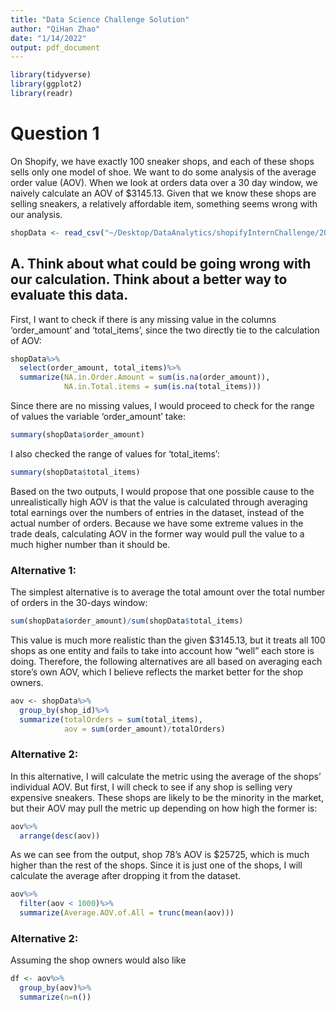 ```yaml
---
title: "Data Science Challenge Solution"
author: "QiHan Zhao"
date: "1/14/2022"
output: pdf_document
---
```

```r
library(tidyverse)
library(ggplot2)
library(readr)
```

# Question 1

On Shopify, we have exactly 100 sneaker shops, and each of these shops sells only one model of shoe. We want to do some analysis of the average order value (AOV). When we look at orders data over a 30 day window, we naively calculate an AOV of $3145.13. Given that we know these shops are selling sneakers, a relatively affordable item, something seems wrong with our analysis. 

```r
shopData <- read_csv("~/Desktop/DataAnalytics/shopifyInternChallenge/2019 Winter Data Science Intern Challenge Data Set - Sheet1.csv")
```

## A. Think about what could be going wrong with our calculation. Think about a better way to evaluate this data.

First, I want to check if there is any missing value in the columns 'order_amount'
and 'total_items', since the two directly tie to the calculation of AOV:

```r
shopData%>%
  select(order_amount, total_items)%>%
  summarize(NA.in.Order.Amount = sum(is.na(order_amount)), 
            NA.in.Total.items = sum(is.na(total_items)))
```
Since there are no missing values, I would proceed to check for the range of values the variable 'order_amount' take:
```r
summary(shopData$order_amount)
```
I also checked the range of values for 'total_items': 
```r
summary(shopData$total_items)
```

Based on the two outputs, I would propose that one possible cause to the 
unrealistically high AOV is that the value is calculated through averaging total 
earnings over the numbers of entries in the dataset, instead of the actual number
of orders. Because we have some extreme values in the trade deals, calculating 
AOV in the former way would pull the value to a much higher number than it should
be.

### Alternative 1:
The simplest alternative is to average the total amount over the total number of
orders in the 30-days window:
```r
sum(shopData$order_amount)/sum(shopData$total_items)
```
This value is much more realistic than the given $3145.13, but it treats all 100
shops as one entity and fails to take into account how "well" each store is doing. 
Therefore, the following alternatives are all based on averaging each store's own
AOV, which I believe reflects the market better for the shop owners.

```r
aov <- shopData%>%
  group_by(shop_id)%>%
  summarize(totalOrders = sum(total_items), 
            aov = sum(order_amount)/totalOrders)
```


### Alternative 2:
In this alternative, I will calculate the metric using the average of the shops' 
individual AOV. But first, I will check to see if any shop is selling very 
expensive sneakers. These shops are likely to be the minority in the market, but
their AOV may pull the metric up depending on how high the former is:
```r
aov%>%
  arrange(desc(aov))
```
As we can see from the output, shop 78's AOV is $25725, which is much higher than 
the rest of the shops. Since it is just one of the shops, I will calculate the 
average after dropping it from the dataset. 
```r
aov%>%
  filter(aov < 1000)%>%
  summarize(Average.AOV.of.All = trunc(mean(aov)))
```

### Alternative 2:
Assuming the shop owners would also like 
```r
df <- aov%>%
  group_by(aov)%>%
  summarize(n=n())

```



